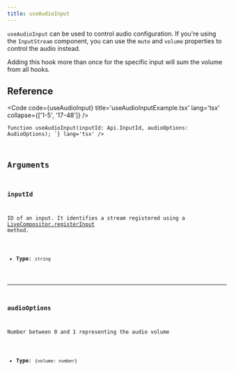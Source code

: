 ```yaml
---
title: useAudioInput
---
```


`useAudioInput` can be used to control audio configuration. If you're using the `InputStream` component, you can use the `mute` and `volume` properties to control the audio instead.

<Aside type='caution'>Adding this hook more than once for the specific input will sum the volume from all hooks.</Aside>

## Reference

<Code code={useAudioInput} title='useAudioInputExample.tsx' lang='tsx' collapse={['1-5', '17-48']} />

<CollapsibleDetails summaryTitle='Type definitions'>
<Code code={`
type AudioOptions = {
    volume: number
}

function useAudioInput(inputId: Api.InputId, audioOptions: AudioOptions);
`} lang='tsx' />
</CollapsibleDetails>

## Arguments

### inputId
ID of an input. It identifies a stream registered using a [LiveCompositor.registerInput](/ts-sdk/live-compositor#registerinput) method.

- **Type**: `string`

---

### audioOptions
Number between 0 and 1 representing the audio volume

- **Type**: `{volume: number}`
